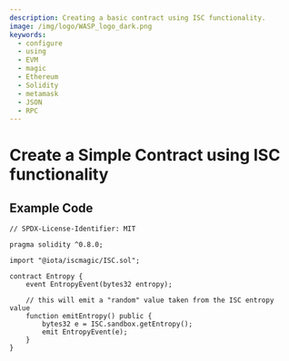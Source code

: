 ```yaml
---
description: Creating a basic contract using ISC functionality.
image: /img/logo/WASP_logo_dark.png
keywords:
  - configure
  - using
  - EVM
  - magic
  - Ethereum
  - Solidity
  - metamask
  - JSON
  - RPC
---
```

# Create a Simple Contract using ISC functionality

## Example Code

```solidity
// SPDX-License-Identifier: MIT

pragma solidity ^0.8.0;

import "@iota/iscmagic/ISC.sol";

contract Entropy {
    event EntropyEvent(bytes32 entropy);

    // this will emit a "random" value taken from the ISC entropy value
    function emitEntropy() public {
        bytes32 e = ISC.sandbox.getEntropy();
        emit EntropyEvent(e);
    }
}
```

